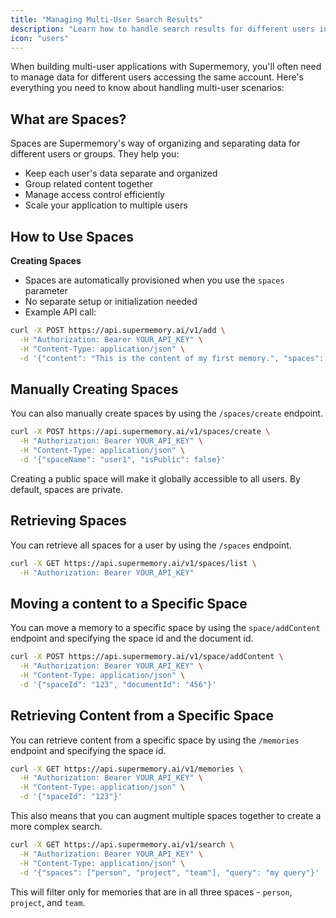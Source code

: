 ```yaml
---
title: "Managing Multi-User Search Results"
description: "Learn how to handle search results for different users in Supermemory"
icon: "users"
---
```


When building multi-user applications with Supermemory, you'll often need to manage data for different users accessing the same account. Here's everything you need to know about handling multi-user scenarios:

## What are Spaces?

Spaces are Supermemory's way of organizing and separating data for different users or groups. They help you:

- Keep each user's data separate and organized
- Group related content together
- Manage access control efficiently
- Scale your application to multiple users

## How to Use Spaces

**Creating Spaces**

- Spaces are automatically provisioned when you use the `spaces` parameter
- No separate setup or initialization needed
- Example API call:

```bash
curl -X POST https://api.supermemory.ai/v1/add \
  -H "Authorization: Bearer YOUR_API_KEY" \
  -H "Content-Type: application/json" \
  -d '{"content": "This is the content of my first memory.", "spaces": ["user1", "user2"]}'
```

## Manually Creating Spaces

You can also manually create spaces by using the `/spaces/create` endpoint.

```bash
curl -X POST https://api.supermemory.ai/v1/spaces/create \
  -H "Authorization: Bearer YOUR_API_KEY" \
  -H "Content-Type: application/json" \
  -d '{"spaceName": "user1", "isPublic": false}'
```

Creating a public space will make it globally accessible to all users. By default, spaces are private.

## Retrieving Spaces

You can retrieve all spaces for a user by using the `/spaces` endpoint.

```bash
curl -X GET https://api.supermemory.ai/v1/spaces/list \
  -H "Authorization: Bearer YOUR_API_KEY"
```

## Moving a content to a Specific Space

You can move a memory to a specific space by using the `space/addContent` endpoint and specifying the space id and the document id.

```bash
curl -X POST https://api.supermemory.ai/v1/space/addContent \
  -H "Authorization: Bearer YOUR_API_KEY" \
  -H "Content-Type: application/json" \
  -d '{"spaceId": "123", "documentId": "456"}'
```

## Retrieving Content from a Specific Space

You can retrieve content from a specific space by using the `/memories` endpoint and specifying the space id.

```bash
curl -X GET https://api.supermemory.ai/v1/memories \
  -H "Authorization: Bearer YOUR_API_KEY" \
  -H "Content-Type: application/json" \
  -d '{"spaceId": "123"}'
```

This also means that you can augment multiple spaces together to create a more complex search.

```bash
curl -X GET https://api.supermemory.ai/v1/search \
  -H "Authorization: Bearer YOUR_API_KEY" \
  -H "Content-Type: application/json" \
  -d '{"spaces": ["person", "project", "team"], "query": "my query"}'
```

This will filter only for memories that are in all three spaces - `person`, `project`, and `team`.